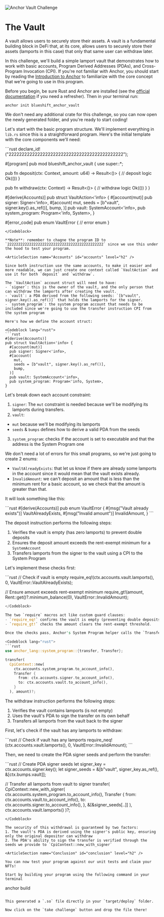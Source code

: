 

![Anchor Vault Challenge](/graphics/challenge-banners/anchor-vault.png)

# The Vault

A vault  allows users to securely store their assets. A vault is a fundamental building block in DeFi that, at its core, allows users to securely store their assets (lamports in this case) that only that same user can withdraw later.

In this challenge, we'll build a simple lamport vault that demonstrates how to work with basic accounts, Program Derived Addresses (PDAs), and Cross-Program Invocation (CPI). If you're not familiar with Anchor, you should start by reading the [Introduction to Anchor](learn.blueshift.gg/en/courses/introduction-to-anchor) to familiarize with the core concept that we're going to use in this program.

<ArticleSection name="Installation" id="installation" level="h2" />

Before you begin, be sure Rust and Anchor are installed (see the [official documentation](https://www.anchor-lang.com/docs/installation) if you need a refresher). Then in your terminal run:

```
anchor init blueshift_anchor_vault
```

We don't need any additional crate for this challenge, so you can now open the newly generated folder, and you're ready to start coding!

<ArticleSection name="Template" id="template" level="h2" />

Let's start with the basic program structure. We'll implement everything in `lib.rs` since this is a straightforward program. Here's the initial template with the core components we'll need:

<Codeblock lang="rust">
```rust
declare_id!("22222222222222222222222222222222222222222222");

#[program]
pub mod blueshift_anchor_vault {
  use super::*;

  pub fn deposit(ctx: Context<VaultAction>, amount: u64) -> Result<()> {
    // deposit logic
    Ok(())
  }

  pub fn withdraw(ctx: Context<VaultAction>) -> Result<()> {
    // withdraw logic
    Ok(())
  }
}

#[derive(Accounts)]
pub struct VaultAction<'info> {
  #[account(mut)]
  pub signer: Signer<'info>,
  #[account(
    mut,
    seeds = [b"vault", signer.key().as_ref()],
    bump,
  )]
  pub vault: SystemAccount<'info>,
  pub system_program: Program<'info, System>,
}

#[error_code]
pub enum VaultError {
  // error enum
}
```
</Codeblock>

**Note**: remember to chagne the program ID to `22222222222222222222222222222222222222222222` since we use this under the hood to test your program.

<ArticleSection name="Accounts" id="accounts" level="h2" />

Since both instruction use the same accounts, to make it easier and more readable, we can just create one context called `VaultAction` and use it for both `deposit` and `withdraw`.

The `VaultAction` account struct will need to have:
- `signer`: this is the owner of the vault, and the only person that can withdraw the lamports after creating the vault.
- `vault`: a PDA derived from the following seeds: `[b"vault", signer.key().as_ref()]` that holds the lamports for the signer.
- `system_program`: the system program account that needs to be included since we're going to use the transfer instruction CPI from the system program  

Here's how we define the account struct:

<Codeblock lang="rust">
```rust
#[derive(Accounts)]
pub struct VaultAction<'info> {
  #[account(mut)]
  pub signer: Signer<'info>,
  #[account(
    mut,
    seeds = [b"vault", signer.key().as_ref()],
    bump,
  )]
  pub vault: SystemAccount<'info>,
  pub system_program: Program<'info, System>,
}
```
</Codeblock>

Let's break down each account constraint:

1. `signer`: The `mut` constraint is needed because we'll be modifying its lamports during transfers.
2. `vault`: 
  - `mut` because we'll be modifying its lamports
  - `seeds` & `bumps` defines how to derive a valid PDA from the seeds
3. `system_program`: checks if the account is set to executable and that the address is the System Program one

<ArticleSection name="Errors" id="errors" level="h2" />

We don't need a lot of errors for this small programs, so we're just going to create 2 enums:
- `VaultAlreadyExists`: that let us know if there are already some lamports in the account since it would mean that the vault exists already.
- `InvalidAmount`: we can't deposit an amount that is less than the minimum rent for a basic account, so we check that the amount is greater than that.

It will look something like this: 

<Codeblock lang="rust">
```rust
#[derive(Accounts)]
pub enum VaultError {
  #[msg("Vault already exists")]
  VaultAlreadyExists,
  #[msg("Invalid amount")]
  InvalidAmount,
}
```
</Codeblock>

<ArticleSection name="Deposit" id="deposit" level="h2" />

The deposit instruction performs the following steps:
1. Verifies the vault is empty (has zero lamports) to prevent double deposits
2. Ensures the deposit amount exceeds the rent-exempt minimum for a `SystemAccount`
3. Transfers lamports from the signer to the vault using a CPI to the System Program

Let's implement these checks first:

<Codeblock lang="rust">
```rust
// Check if vault is empty
require_eq!(ctx.accounts.vault.lamports(), 0, VaultError::VaultAlreadyExists);

// Ensure amount exceeds rent-exempt minimum
require_gt!(amount, Rent::get()?.minimum_balance(0), VaultError::InvalidAmount);
```rust
</Codeblock>

The two `require` macros act like custom guard clauses:
- `require_eq!` confirms the vault is empty (preventing double deposits).
- `require_gt!` checks the amount clears the rent-exempt threshold.

Once the checks pass, Anchor's System Program helper calls the `Transfer` CPI like this:

<Codeblock lang="rust">
```rust
use anchor_lang::system_program::{transfer, Transfer};

transfer(
  CpiContext::new(
    ctx.accounts.system_program.to_account_info(),
    Transfer {
      from: ctx.accounts.signer.to_account_info(),
      to: ctx.accounts.vault.to_account_info(),
    }
  ), amount)?;
```
</Codeblock>

<ArticleSection name="Withdraw" id="withdraw" level="h2" />

The withdraw instruction performs the following steps:
1. Verifies the vault contains lamports (is not empty)
2. Uses the vault's PDA to sign the transfer on its own behalf
3. Transfers all lamports from the vault back to the signer

First, let's check if the vault has any lamports to withdraw:

<Codeblock lang="rust">
```rust
// Check if vault has any lamports
require_neq!(ctx.accounts.vault.lamports(), 0, VaultError::InvalidAmount);
```

</Codeblock>

Then, we need to create the PDA signer seeds and perform the transfer:

<Codeblock lang="rust">
```rust
// Create PDA signer seeds
let signer_key = ctx.accounts.signer.key();
let signer_seeds = &[b"vault", signer_key.as_ref(), &[ctx.bumps.vault]];

// Transfer all lamports from vault to signer
transfer(
  CpiContext::new_with_signer(
    ctx.accounts.system_program.to_account_info(),
    Transfer {
      from: ctx.accounts.vault.to_account_info(),
      to: ctx.accounts.signer.to_account_info(),
    },
    &[&signer_seeds[..]]
  ),
  ctx.accounts.vault.lamports()
)?;
```
</Codeblock>

The security of this withdrawal is guaranteed by two factors:
1. The vault's PDA is derived using the signer's public key, ensuring only the original depositor can withdraw
2. The PDA's ability to sign the transfer is verified through the seeds we provide to `CpiContext::new_with_signer`

<ArticleSection name="Conclusion" id="conclusion" level="h2" />

You can now test your program against our unit tests and claim your NFTs!

Start by building your program using the following command in your terminal

```
anchor build
```

This generated a `.so` file directly in your `target/deploy` folder. 

Now click on the `take challenge` button and drop the file there!



